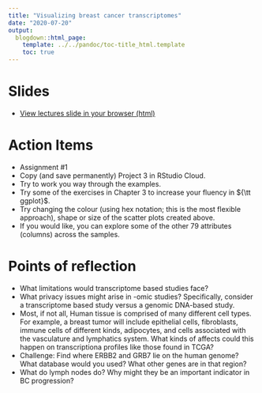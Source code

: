 ```yaml
---
title: "Visualizing breast cancer transcriptomes"
date: "2020-07-20"
output:
  blogdown::html_page:
    template: ../../pandoc/toc-title_html.template
    toc: true
---
```


# Slides

- [View lectures slide in your browser (html)](/slides/03-slides.html)


# Action Items

- Assignment #1
- Copy (and save permanently) Project 3 in RStudio Cloud. 
- Try to work you way through the examples.
- Try some of the exercises in Chapter 3 to increase your fluency in ${\tt ggplot}$.
- Try changing the colour (using hex notation; this is the most flexible approach), 
shape or size of the scatter plots created above.
- If you would like, you can explore some of the other $79$ attributes (columns) across the samples.



# Points of reflection


- What limitations would transcriptome based studies face?
- What privacy issues might arise in -omic studies? Specifically, consider a transcriptome based study versus a genomic DNA-based study.
- Most, if not all, Human tissue is comprised of many different cell types. For example, a breast tumor will include epithelial cells, fibroblasts, immune cells of different kinds, adipocytes, and cells associated with the vasculature and lymphatics system. What kinds of affects could this happen on transcriptiona profiles like those found in TCGA?
- Challenge: Find where ERBB2 and GRB7 lie on the human genome? What database would you used? What other genes are in that region?
- What do lymph nodes do? Why might they be an important indicator in BC progression?

